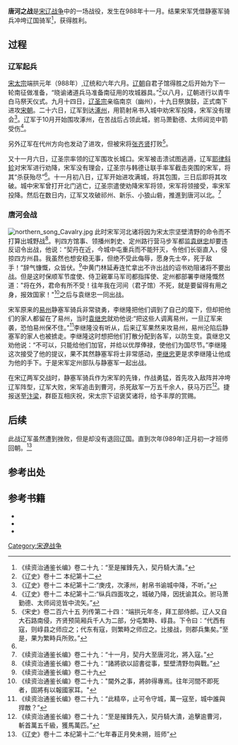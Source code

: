 {{Infobox Military Conflict|
image=|
caption=|
partof=[[宋辽战争|宋辽战争]]|
conflict=唐河之战|
date=988年十一月|
place=[[定州|定州]]|
result=宋军获胜|
combatant1=[[宋朝|宋朝]]|
combatant2=[[辽朝|辽朝]]|
commander1=[[李继隆|李继隆]]<br>[[袁继忠|袁继忠]]<br>[[郭守文|郭守文]]|
commander2=[[辽圣宗|辽圣宗]]<br>[[韩德让|韩德让]]|
strength1=不祥|
strength2=不详|
casualties1=不詳|
casualties2=死亡一万五千余人|
}}
{{宋辽战争}}
'''唐河之战'''是[[宋辽战争|宋辽战争]]中的一场战役，发生在988年十一月。结果宋军凭借静塞军骑兵冲垮辽国骑军<ref>《续资治通鉴长编》卷二十九：“至是摧鋒先入，契丹騎大潰。”</ref>，获得胜利。

==过程==
===辽军起兵===
[[宋太宗|宋太宗]]端拱元年（988年）,辽统和六年六月。[[辽朝|辽朝]]自君子馆得胜之后开始为下一轮南征做准备，“晓谕诸道兵马准备南征用的攻城器具。”<ref name="#1">《辽史》卷十二 本纪第十二</ref>以八月，辽朝进行以青牛白马祭天仪式。九月十四日，[[辽圣宗|辽圣宗]]亲临南京（幽州），十九日祭旗鼓，正式南下进攻[[宋朝|宋朝]]。二十六日，辽军到达[[涿州|涿州]]，用箭射帛书入城中劝宋军投降，宋军没有理会<ref>《辽史》卷十二 本纪第十二:“庚戌，次涿州，射帛书谕城中降，不听。”</ref>。辽军于10月开始围攻涿州，在苦战后占领此城，驸马萧勤德、太师闼览中箭受伤<ref>《辽史》卷十二 本纪第十二:“纵兵四面攻之，城破乃降，因抚谕其众。驸马萧勤德、太师闼览皆中流矢。”</ref>。

另外辽军在代州方向也发动了进攻，但被宋将[[张齐贤|张齐贤]]打败<ref>《宋史》卷二百六十五 列传第二十四：“端拱元年冬，拜工部侍郎。辽人又自大石路南侵，齐贤预简厢兵千人为二部，分屯繁畤、崞县。下令曰：“代西有寇，则崞县之师应之；代东有寇，则繁畤之师应之。比接战，则郡兵集矣。”至是，果为繁畤兵所败。”</ref>。

又十一月六日，辽圣宗率领的辽军围攻长城口。宋军被击溃试图逃遁，辽军[[耶律斜轸|耶律斜轸]]对宋军进行劝降，宋军没有理会，辽圣宗与韩德让联手率军截击突围的宋军，将其“杀获殆尽”<ref name="#1"/>。十一月初八日，辽军开始进攻满城，将其包围，三日后即将其攻破。城中宋军曾打开北门逃亡，辽圣宗遣使劝降宋军将领，宋军将领接受，率宋军投降。然后在数日内，辽军又攻破祁州、新乐、小狼山砦，推進到唐河以北。<ref>《续资治通鉴长编》卷二十九：“十一月，契丹大至唐河北，將入寇。”</ref>

===唐河会战===
[[File:northern_song_Cavalry.jpg|right]]
此时宋军河北诸将因为宋太宗坚壁清野的命令而不打算出城野战<ref>《续资治通鉴长编》卷二十九：“諸將欲以詔書從事，堅壁清野勿與戰。”</ref>。判四方馆事、领播州刺史、定州路行营马步军都监[[袁继忠|袁继忠]]却要违反诏令出战，他说：“契丹在近，今城中屯重兵而不能歼灭，令他们长驱直入，侵掠四方州县。我虽然也想安稳无事，但绝不受此侮辱，愿身先士卒，死于敌手！”辞气慷慨，众皆伏。<ref>《续资治通鉴长编》卷二十九</ref>中黄门林延寿连忙拿出不许出战的诏书劝阻诸将不要出战。但是这时保顺军节度使、侍卫親軍马军司都指挥使、定州都部署李继隆慨然道："将在外，君命有所不受！往年我在河间（君子馆）不死，就是要留得有用之身，报效国家！"<ref>《续资治通鉴长编》卷二十九："閫外之事，將帥得專焉。往年河間不即死者，固將有以報國家耳。"</ref>之后与袁继忠一同出战。

宋军原来的[[易州|易州]]静塞军骑兵非常骁勇，李继隆把他们调到了自己的麾下，但却把他们的家人都留在了易州，当时[[袁继忠|袁继忠]]就劝他说:“把这些人调离易州，一旦辽军来袭，恐怕易州保不住。”<ref>《续资治通鉴长编》卷二十九：“此精卒，止可令守城，萬一寇至，城中誰與捍敵？”</ref>李继隆没有听从，后来辽军果然来攻易州，易州沦陷后静塞军的家人也被掳走。李继隆这时想把他们打散分配到各军，以防生变。袁继忠又劝他说：“不可以，只能给他们加官，并给以优厚俸禄，使他们为国尽节。”李继隆这次接受了他的提议，果不其然静塞军将士非常感动，[[李继忠|李继忠]]更是求李继隆让他成为他的手下。于是宋军定州部队与静塞军一起出战。

在宋辽两军交战时，静塞军骑兵作为宋军的先锋，作战勇猛，首先攻入敌阵并冲垮辽军阵型，辽军大败，宋军追击到曹河，杀死敌军一万五千余人，获马万匹<ref>《续资治通鉴长编》卷二十九：“至是摧鋒先入，契丹騎大潰，追擊逾曹河，斬首萬五千級，獲馬萬匹。”</ref>。捷报送至[[汴梁|汴梁]]，群臣互相庆祝，宋太宗下诏褒奖诸将，给予丰厚的赏赐。

==后续==
此战辽军虽然遭到挫败，但是却没有退回辽国。直到次年(989年)正月初一才班师回朝。<ref>《辽史》卷十二 本纪第十二:“七年春正月癸未朔，班师”</ref>

==参考出处==
<div class="references-small">
<references />
</div>
==参考书籍==
*{{cite book|title=《续资治通鉴长编》|author=（宋）李焘}}
*{{cite book|title=《辽史》|author=（元）脱脱}}
*{{cite book|title=《宋史》|author=（元）脱脱}}

[[Category:宋遼战争|Category:宋遼战争]]